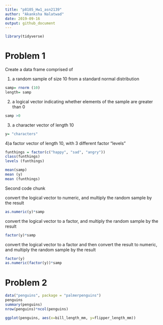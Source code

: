 ```yaml
---
title: "p8105_Hw1_asn2139"
author: "Akanksha Nalatwad"
date: 2019-09-16
output: github_document
---
```


```r
library(tidyverse)
```

# Problem 1

Create a data frame comprised of 

1) a random sample of size 10 from a standard normal distribution


```r
samp= rnorm (10)
length= samp
```
2) a logical vector indicating whether elements of the sample are greater than 0

```r
samp >0
```

3) a character vector of length 10

```r
y= "characters"
```

4)a factor vector of length 10, with 3 different factor “levels”

```r
funthings = factor(c("happy", "sad", "angry"))
class(funthings)
levels (funthings)
```
```r
mean(samp)
mean (y)
mean (funthings)
```



Second code chunk

convert the logical vector to numeric, and multiply the random sample by the result
```r
as.numeric(y)*samp
```
convert the logical vector to a factor, and multiply the random sample by the result
```r
factor(y)*samp
```
convert the logical vector to a factor and then convert the result to numeric, and multiply the random sample by the result

```r
factor(y)
as.numeric(factor(y))*samp
```

# Problem 2



```r
data("penguins", package = "palmerpenguins")
penguins
summary(penguins)
nrow(penguins)*ncol(penguins)

ggplot(penguins, aes(x=bill_length_mm, y=flipper_length_mm))
```



